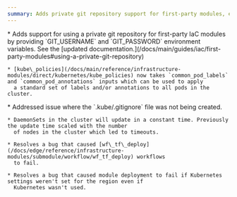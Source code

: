 ```yaml
---
summary: Adds private git repository support for first-party modules, enables cluster-wide pod labels and annotations, improves DaemonSet update performance, and fixes CI/CD pipeline and region configuration issues.
---
```



<ChangelogEntry>
  <Fragment slot="additions">
    * Adds support for using a private git repository for first-party IaC modules by
      providing `GIT_USERNAME` and `GIT_PASSWORD` environment variables. See the [updated documentation.](/docs/main/guides/iac/first-party-modules#using-a-private-git-repository)

    * [kube\_policies](/docs/main/reference/infrastructure-modules/direct/kubernetes/kube_policies) now takes `common_pod_labels` and `common_pod_annotations` inputs which can be used to apply
      a standard set of labels and/or annotations to all pods in the cluster.
  </Fragment>

  <Fragment slot="fixes">
    * Addressed issue where the `.kube/.gitignore` file was not being created.

    * DaemonSets in the cluster will update in a constant time. Previously the update time scaled with the number
      of nodes in the cluster which led to timeouts.

    * Resolves a bug that caused [wf\_tf\_deploy](/docs/edge/reference/infrastructure-modules/submodule/workflow/wf_tf_deploy) workflows
      to fail.

    * Resolves a bug that caused module deployment to fail if Kubernetes settings weren't set for the region even if
      Kubernetes wasn't used.
  </Fragment>
</ChangelogEntry>
